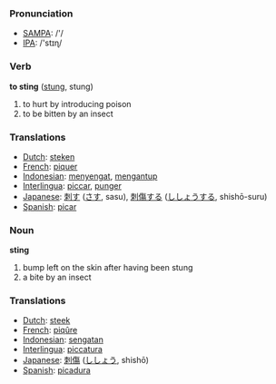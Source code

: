 === Pronunciation ===
*[[w:SAMPA|SAMPA]]: /'/
*[[w:IPA|IPA]]: /'stɪɳ/

=== Verb ===

'''to sting''' ([[stung]], stung)

# to hurt by introducing poison
# to be bitten by an insect

=== Translations ===
*[[Dutch]]: [[steken]]
*[[French]]: [[piquer]]
*[[Indonesian]]: [[sengat|menyengat]], [[antup|mengantup]]
*[[Interlingua]]: [[piccar]], [[punger]]
*[[Japanese]]: [[刺す]] ([[さす]], sasu), [[刺傷]]する ([[ししょう]]する, shishō-suru)
*[[Spanish]]: [[picar]]

=== Noun ===

'''sting'''

# bump left on the skin after having been stung
# a bite by an insect

=== Translations ===
*[[Dutch]]: [[steek]]
*[[French]]: [[piqûre]]
*[[Indonesian]]: [[sengat|sengatan]]
*[[Interlingua]]: [[piccatura]]
*[[Japanese]]: [[刺傷]] ([[ししょう]], shishō)
*[[Spanish]]: [[picadura]]